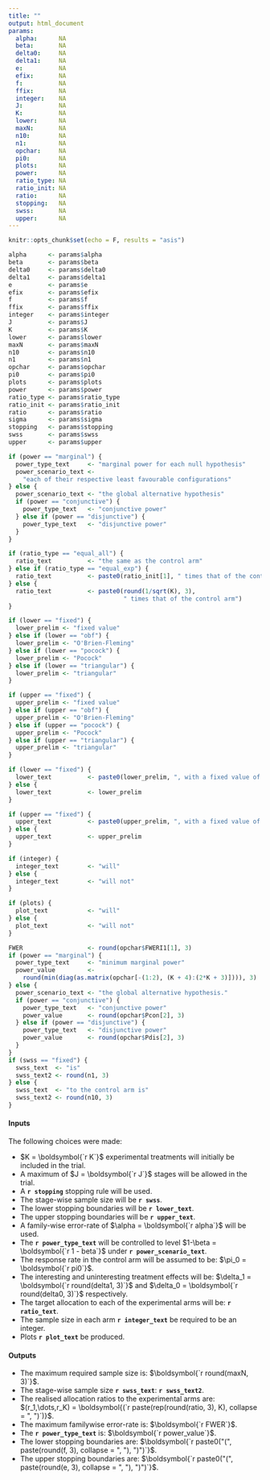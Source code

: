 ```yaml
---
title: ""
output: html_document
params:
  alpha:      NA
  beta:       NA
  delta0:     NA
  delta1:     NA
  e:          NA
  efix:       NA
  f:          NA
  ffix:       NA
  integer:    NA
  J:          NA
  K:          NA
  lower:      NA
  maxN:       NA
  n10:        NA
  n1:         NA
  opchar:     NA
  pi0:        NA
  plots:      NA
  power:      NA
  ratio_type: NA
  ratio_init: NA
  ratio:      NA
  stopping:   NA
  swss:       NA
  upper:      NA
---
```


  ```r
knitr::opts_chunk$set(echo = F, results = "asis")
```

```r
alpha      <- params$alpha
beta       <- params$beta
delta0     <- params$delta0
delta1     <- params$delta1
e          <- params$e
efix       <- params$efix
f          <- params$f
ffix       <- params$ffix
integer    <- params$integer
J          <- params$J
K          <- params$K
lower      <- params$lower
maxN       <- params$maxN
n10        <- params$n10
n1         <- params$n1
opchar     <- params$opchar
pi0        <- params$pi0
plots      <- params$plots
power      <- params$power
ratio_type <- params$ratio_type
ratio_init <- params$ratio_init
ratio      <- params$ratio
sigma      <- params$sigma
stopping   <- params$stopping
swss       <- params$swss
upper      <- params$upper
```

```r
if (power == "marginal") {
  power_type_text     <- "marginal power for each null hypothesis"
  power_scenario_text <-
    "each of their respective least favourable configurations"
} else {
  power_scenario_text <- "the global alternative hypothesis"
  if (power == "conjunctive") {
    power_type_text   <- "conjunctive power"
  } else if (power == "disjunctive") {
    power_type_text   <- "disjunctive power"
  }
}

if (ratio_type == "equal_all") {
  ratio_text          <- "the same as the control arm"
} else if (ratio_type == "equal_exp") {
  ratio_text          <- paste0(ratio_init[1], " times that of the control arm")
} else {
  ratio_text          <- paste0(round(1/sqrt(K), 3),
                                " times that of the control arm")
}

if (lower == "fixed") {
  lower_prelim <- "fixed value"
} else if (lower == "obf") {
  lower_prelim <- "O'Brien-Fleming"
} else if (lower == "pocock") {
  lower_prelim <- "Pocock"
} else if (lower == "triangular") {
  lower_prelim <- "triangular"
}

if (upper == "fixed") {
  upper_prelim <- "fixed value"
} else if (upper == "obf") {
  upper_prelim <- "O'Brien-Fleming"
} else if (upper == "pocock") {
  upper_prelim <- "Pocock"
} else if (upper == "triangular") {
  upper_prelim <- "triangular"
}

if (lower == "fixed") {
  lower_text          <- paste0(lower_prelim, ", with a fixed value of ", ffix)
} else {
  lower_text          <- lower_prelim
}

if (upper == "fixed") {
  upper_text          <- paste0(upper_prelim, ", with a fixed value of ", efix)
} else {
  upper_text          <- upper_prelim
}

if (integer) {
  integer_text        <- "will"
} else {
  integer_text        <- "will not"
}

if (plots) {
  plot_text           <- "will"
} else {
  plot_text           <- "will not"
}
```

```r
FWER                  <- round(opchar$FWERI1[1], 3)
if (power == "marginal") {
  power_type_text     <- "minimum marginal power"
  power_value         <-
    round(min(diag(as.matrix(opchar[-(1:2), (K + 4):(2*K + 3)]))), 3)
} else {
  power_scenario_text <- "the global alternative hypothesis."
  if (power == "conjunctive") {
    power_type_text   <- "conjunctive power"
    power_value       <- round(opchar$Pcon[2], 3)
  } else if (power == "disjunctive") {
    power_type_text   <- "disjunctive power"
    power_value       <- round(opchar$Pdis[2], 3)
  }
}
if (swss == "fixed") {
  swss_text  <- "is"
  swss_text2 <- round(n1, 3)
} else {
  swss_text  <- "to the control arm is"
  swss_text2 <- round(n10, 3)
}
```

#### Inputs

The following choices were made:

  - $K = \boldsymbol{`r K`}$ experimental treatments will initially be included in the trial.
- A maximum of $J = \boldsymbol{`r J`}$ stages will be allowed in the trial.
- A __`r stopping`__ stopping rule will be used.
- The stage-wise sample size will be __`r swss`__.
- The lower stopping boundaries will be __`r lower_text`__.
- The upper stopping boundaries will be __`r upper_text`__.
- A family-wise error-rate of $\alpha = \boldsymbol{`r alpha`}$ will be used.
- The __`r power_type_text`__ will be controlled to level $1-\beta = \boldsymbol{`r 1 - beta`}$ under __`r power_scenario_text`__.
- The response rate in the control arm will be assumed to be: $\pi_0 = \boldsymbol{`r pi0`}$.
- The interesting and uninteresting treatment effects will be: $\delta_1 = \boldsymbol{`r round(delta1, 3)`}$ and $\delta_0 = \boldsymbol{`r round(delta0, 3)`}$ respectively.
- The target allocation to each of the experimental arms will be: __`r ratio_text`__.
- The sample size in each arm __`r integer_text`__ be required to be an integer.
- Plots __`r plot_text`__ be produced.

#### Outputs

- The maximum required sample size is: $\boldsymbol{`r round(maxN, 3)`}$.
- The stage-wise sample size __`r swss_text`__: __`r swss_text2`__.
- The realised allocation ratios to the experimental arms are: $(r_1,\dots,r_K) = \boldsymbol{(`r paste(rep(round(ratio, 3), K), collapse = ", ")`)}$.
- The maximum familywise error-rate is: $\boldsymbol{`r FWER`}$.
- The __`r power_type_text`__ is: $\boldsymbol{`r power_value`}$.
- The lower stopping boundaries are: $\boldsymbol{`r paste0("(", paste(round(f, 3), collapse = ", "), ")")`}$.
- The upper stopping boundaries are: $\boldsymbol{`r paste0("(", paste(round(e, 3), collapse = ", "), ")")`}$.
